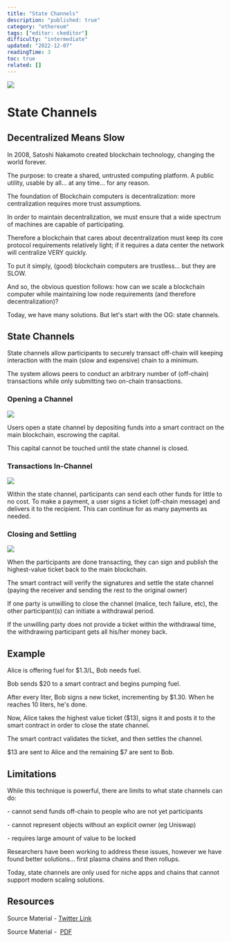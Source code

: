 ```yaml
---
title: "State Channels"
description: "published: true"
category: "ethereum"
tags: ["editor: ckeditor"]
difficulty: "intermediate"
updated: "2022-12-07"
readingTime: 3
toc: true
related: []
---
```


![](/images/state-channels-1.jpeg)

# State Channels

## Decentralized Means Slow

In 2008, Satoshi Nakamoto created blockchain technology, changing the world forever. 

The purpose: to create a shared, untrusted computing platform. A public utility, usable by all... at any time... for any reason.

The foundation of Blockchain computers is decentralization: more centralization requires more trust assumptions. 

In order to maintain decentralization, we must ensure that a wide spectrum of machines are capable of participating.

Therefore a blockchain that cares about decentralization must keep its core protocol requirements relatively light; if it requires a data center the network will centralize VERY quickly. 

To put it simply, (good) blockchain computers are trustless... but they are SLOW.

And so, the obvious question follows: how can we scale a blockchain computer while maintaining low node requirements (and therefore decentralization)? 

Today, we have many solutions. But let's start with the OG: state channels.

## State Channels

State channels allow participants to securely transact off-chain will keeping interaction with the main (slow and expensive) chain to a minimum. 

The system allows peers to conduct an arbitrary number of (off-chain) transactions while only submitting two on-chain transactions.

### Opening a Channel

![](/images/state-channels-2.jpeg)

Users open a state channel by depositing funds into a smart contract on the main blockchain, escrowing the capital. 

This capital cannot be touched until the state channel is closed.

### Transactions In-Channel

![](/images/state-channels-3.jpeg)

Within the state channel, participants can send each other funds for little to no cost. To make a payment, a user signs a ticket (off-chain message) and delivers it to the recipient. This can continue for as many payments as needed.

### Closing and Settling

![](/images/state-channels-4.jpeg)

When the participants are done transacting, they can sign and publish the highest-value ticket back to the main blockchain. 

The smart contract will verify the signatures and settle the state channel (paying the receiver and sending the rest to the original owner)

If one party is unwilling to close the channel (malice, tech failure, etc), the other participant(s) can initiate a withdrawal period. 

If the unwilling party does not provide a ticket within the withdrawal time, the withdrawing participant gets all his/her money back.

## Example

Alice is offering fuel for $1.3/L, Bob needs fuel. 

Bob sends $20 to a smart contract and begins pumping fuel. 

After every liter, Bob signs a new ticket, incrementing by $1.30. When he reaches 10 liters, he's done.

Now, Alice takes the highest value ticket ($13), signs it and posts it to the smart contract in order to close the state channel. 

The smart contract validates the ticket, and then settles the channel. 

$13 are sent to Alice and the remaining $7 are sent to Bob.

## Limitations

While this technique is powerful, there are limits to what state channels can do:

\- cannot send funds off-chain to people who are not yet participants

\- cannot represent objects without an explicit owner (eg Uniswap)

\- requires large amount of value to be locked

Researchers have been working to address these issues, however we have found better solutions... first plasma chains and then rollups. 

Today, state channels are only used for niche apps and chains that cannot support modern scaling solutions.

## Resources

Source Material - [Twitter Link](https://twitter.com/SalomonCrypto/status/1568621672152039426)

Source Material -  [PDF](/twitter-pdf-2022-09-10_state_channels.pdf)

